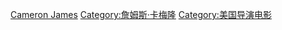 [[Category:加拿大導演電影|Cameron James]]
[[Category:詹姆斯·卡梅隆|Category:詹姆斯·卡梅隆]]
[[Category:美国导演电影|Category:美国导演电影]]